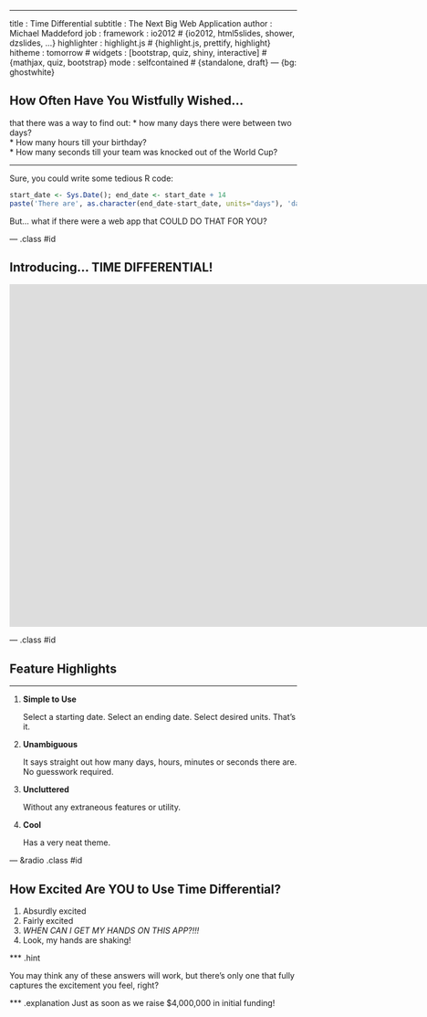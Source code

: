 ---

title       : Time Differential
subtitle    : The Next Big Web Application
author      : Michael Maddeford
job         : 
framework   : io2012        # {io2012, html5slides, shower, dzslides, ...}
highlighter : highlight.js  # {highlight.js, prettify, highlight}
hitheme     : tomorrow      # 
widgets     : [bootstrap, quiz, shiny, interactive]            # {mathjax, quiz, bootstrap}
mode        : selfcontained # {standalone, draft}
--- {bg: ghostwhite}

## How Often Have You Wistfully Wished...


that there was a way to find out:
* how many days there were between two days?  
* How many hours till your birthday?  
* How many seconds till your team was knocked out of the World Cup?

<hr noshade size=4>

Sure, you could write some tedious R code:

```r
start_date <- Sys.Date(); end_date <- start_date + 14
paste('There are', as.character(end_date-start_date, units="days"), 'days between the two.')
```


But... what if there were a web app that COULD DO THAT FOR YOU?


--- .class #id 

## Introducing... TIME DIFFERENTIAL!

<iframe width="2400" height="600" frameborder="0" src = 'https://mkmadd.shinyapps.io/final_project/'></iframe>

--- .class #id 

## Feature Highlights

<hr noshade size=4>

1.  **Simple to Use**

    Select a starting date. Select an ending date. Select desired units.  That's it.
2.  **Unambiguous**

    It says straight out how many days, hours, minutes or seconds there are.  
    No guesswork required.
3.  **Uncluttered**

    Without any extraneous features or utility.
4.  **Cool**

    Has a very neat theme.



--- &radio .class #id 

## How Excited Are YOU to Use Time Differential?

1.  Absurdly excited
2.  Fairly excited
3.  _WHEN CAN I GET MY HANDS ON THIS APP?!!!_
4.  Look, my hands are shaking!

*** .hint

You may think any of these answers will work, but there's only one that fully  
captures the excitement you feel, right?

*** .explanation
Just as soon as we raise $4,000,000 in initial funding!

